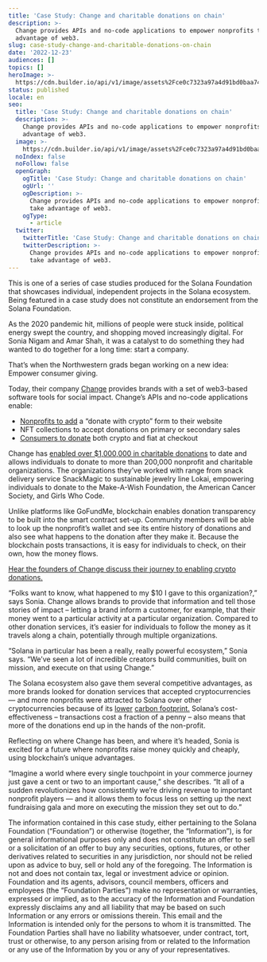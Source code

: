```yaml
---
title: 'Case Study: Change and charitable donations on chain'
description: >-
  Change provides APIs and no-code applications to empower nonprofits to take
  advantage of web3.
slug: case-study-change-and-charitable-donations-on-chain
date: '2022-12-23'
audiences: []
topics: []
heroImage: >-
  https://cdn.builder.io/api/v1/image/assets%2Fce0c7323a97a4d91bd0baa7490ec9139%2F49b0d11f5081446faedbb0b32ef2a2eb
status: published
locale: en
seo:
  title: 'Case Study: Change and charitable donations on chain'
  description: >-
    Change provides APIs and no-code applications to empower nonprofits to take
    advantage of web3.
  image: >-
    https://cdn.builder.io/api/v1/image/assets%2Fce0c7323a97a4d91bd0baa7490ec9139%2F49b0d11f5081446faedbb0b32ef2a2eb
  noIndex: false
  noFollow: false
  openGraph:
    ogTitle: 'Case Study: Change and charitable donations on chain'
    ogUrl: ''
    ogDescription: >-
      Change provides APIs and no-code applications to empower nonprofits to
      take advantage of web3.
    ogType:
      - article
  twitter:
    twitterTitle: 'Case Study: Change and charitable donations on chain'
    twitterDescription: >-
      Change provides APIs and no-code applications to empower nonprofits to
      take advantage of web3.
---
```


This is one of a series of case studies produced for the Solana Foundation that showcases individual, independent projects in the Solana ecosystem. Being featured in a case study does not constitute an endorsement from the Solana Foundation.

As the 2020 pandemic hit, millions of people were stuck inside, political energy swept the country, and shopping moved increasingly digital. For Sonia Nigam and Amar Shah, it was a catalyst to do something they had wanted to do together for a long time: start a company.

That’s when the Northwestern grads began working on a new idea: Empower consumer giving.

Today, their company [Change](https://getchange.io/?ref=solana.ghost.io) provides brands with a set of web3-based software tools for social impact. Change’s APIs and no-code applications enable:

-   [Nonprofits to add](https://getchange.io/nonprofits/?ref=solana.ghost.io) a “donate with crypto” form to their website
-   NFT collections to accept donations on primary or secondary sales
-   [Consumers to donate](https://medium.com/getchange/your-next-giving-campaign-has-never-been-done-before-26ceafa1bf64?ref=solana.ghost.io) both crypto and fiat at checkout

Change has [enabled over $1,000,000 in charitable donations](https://getchange.io/donate?ref=solana.ghost.io) to date and allows individuals to donate to more than 200,000 nonprofit and charitable organizations. The organizations they’ve worked with range from snack delivery service SnackMagic to sustainable jewelry line Lokai, empowering individuals to donate to the Make-A-Wish Foundation, the American Cancer Society, and Girls Who Code.

Unlike platforms like GoFundMe, blockchain enables donation transparency to be built into the smart contract set-up. Community members will be able to look up the nonprofit’s wallet and see its entire history of donations and also see what happens to the donation after they make it. Because the blockchain posts transactions, it is easy for individuals to check, on their own, how the money flows.

[Hear the founders of Change discuss their journey to enabling crypto donations.](https://techcrunch.com/2022/09/24/how-change-co-founders-brainstormed-their-way-into-entrepreneurship/?ref=solana.ghost.io)

“Folks want to know, what happened to my $10 I gave to this organization?,” says Sonia. Change allows brands to provide that information and tell those stories of impact – letting a brand inform a customer, for example, that their money went to a particular activity at a particular organization. Compared to other donation services, it’s easier for individuals to follow the money as it travels along a chain, potentially through multiple organizations.

“Solana in particular has been a really, really powerful ecosystem,” Sonia says. “We’ve seen a lot of incredible creators build communities, built on mission, and execute on that using Change.”

The Solana ecosystem also gave them several competitive advantages, as more brands looked for donation services that accepted cryptocurrencies — and more nonprofits were attracted to Solana over other cryptocurrencies because of its [lower](https://solana.com/news/solanas-energy-use-report-march-2022?ref=solana.ghost.io) [carbon footprint.](https://solana.com/news/solana-foundation-carbon-neutral-2021?ref=solana.ghost.io) Solana’s cost-effectiveness – transactions cost a fraction of a penny – also means that more of the donations end up in the hands of the non-profit. 

Reflecting on where Change has been, and where it’s headed, Sonia is excited for a future where nonprofits raise money quickly and cheaply, using blockchain’s unique advantages.

“Imagine a world where every single touchpoint in your commerce journey just gave a cent or two to an important cause,” she describes. “It all of a sudden revolutionizes how consistently we’re driving revenue to important nonprofit players — and it allows them to focus less on setting up the next fundraising gala and more on executing the mission they set out to do.”

The information contained in this case study, either pertaining to the Solana Foundation (“Foundation”) or otherwise (together, the “Information”), is for general informational purposes only and does not constitute an offer to sell or a solicitation of an offer to buy any securities, options, futures, or other derivatives related to securities in any jurisdiction, nor should not be relied upon as advice to buy, sell or hold any of the foregoing. The Information is not and does not contain tax, legal or investment advice or opinion. Foundation and its agents, advisors, council members, officers and employees (the “Foundation Parties”) make no representation or warranties, expressed or implied, as to the accuracy of the Information and Foundation expressly disclaims any and all liability that may be based on such Information or any errors or omissions therein. This email and the Information is intended only for the persons to whom it is transmitted. The Foundation Parties shall have no liability whatsoever, under contract, tort, trust or otherwise, to any person arising from or related to the Information or any use of the Information by you or any of your representatives.
